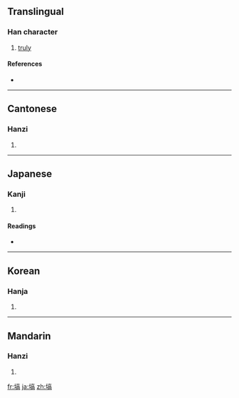 ==Translingual==

===Han character===
{{Han char|rn=32|rad=土|as=10|sn=13|four=4012<sub>7</sub>|canj=土卜口月 (GYRB)}}

# [[truly]]

====References====
* {{Han ref|kx=0236.010|dkj=05341|dj=0473.150|hdz=10473.150|uh=5859|ud=22617|bh=DCEC|bd=56556}}

----

==Cantonese==

===Hanzi===
{{yue-hanzi|jyut=|y=kok3}}

# {{defn|Cantonese|sort=土10}}

----

==Japanese==

===Kanji===
{{ja-kanji|grade=|rs=土10}}

# {{defn|Japanese|sort=土10}}

====Readings====
* {{ja-readings|on=[[かく]] (kaku), [[こう]] (kō)|kun=[[かたい]] (katai), [[はなわ]] (hanawa)}}

----

==Korean==

===Hanja===
{{ko-hanja|hangeul=고|rv=go|mr=ko}}

# {{defn|Korean|sort=土10}}

----

==Mandarin==

===Hanzi===
{{cmn-hanzi|pin=[[què]] ([[que4]])|wg=ch'üeh<sup>4</sup>}}

# {{defn|Mandarin|sort=土10}}

[[fr:塙]]
[[ja:塙]]
[[zh:塙]]
